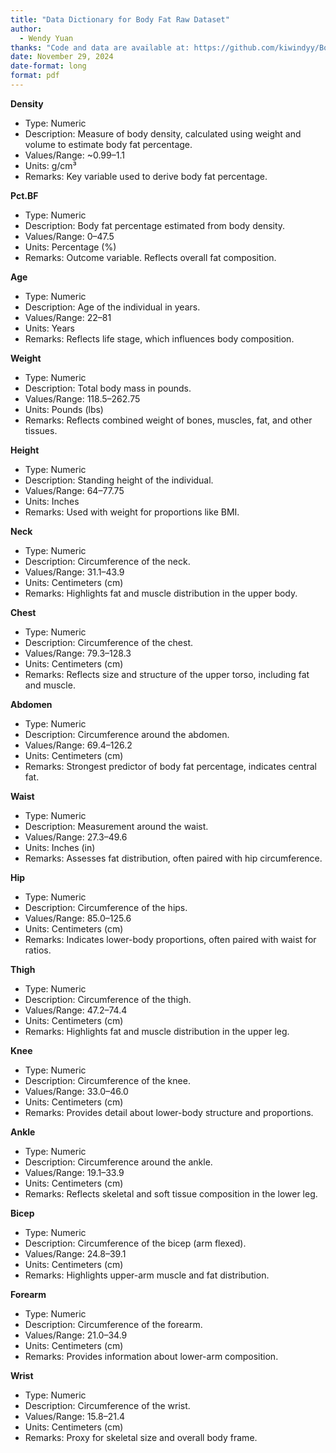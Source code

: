 ```yaml
---
title: "Data Dictionary for Body Fat Raw Dataset"
author: 
  - Wendy Yuan
thanks: "Code and data are available at: https://github.com/kiwindyy/Body-Fat"
date: November 29, 2024
date-format: long
format: pdf
---
```

**Density**

- Type: Numeric
- Description: Measure of body density, calculated using weight and volume to estimate body fat percentage.
- Values/Range: ~0.99–1.1
- Units: g/cm³
- Remarks: Key variable used to derive body fat percentage.

**Pct.BF**

- Type: Numeric
- Description: Body fat percentage estimated from body density.
- Values/Range: 0–47.5
- Units: Percentage (%)
- Remarks: Outcome variable. Reflects overall fat composition.

**Age**

- Type: Numeric
- Description: Age of the individual in years.
- Values/Range: 22–81
- Units: Years
- Remarks: Reflects life stage, which influences body composition.

**Weight**

- Type: Numeric
- Description: Total body mass in pounds.
- Values/Range: 118.5–262.75
- Units: Pounds (lbs)
- Remarks: Reflects combined weight of bones, muscles, fat, and other tissues.

**Height**

- Type: Numeric
- Description: Standing height of the individual.
- Values/Range: 64–77.75
- Units: Inches
- Remarks: Used with weight for proportions like BMI.

**Neck**

- Type: Numeric
- Description: Circumference of the neck.
- Values/Range: 31.1–43.9
- Units: Centimeters (cm)
- Remarks: Highlights fat and muscle distribution in the upper body.

**Chest**

- Type: Numeric
- Description: Circumference of the chest.
- Values/Range: 79.3–128.3
- Units: Centimeters (cm)
- Remarks: Reflects size and structure of the upper torso, including fat and muscle.

**Abdomen**

- Type: Numeric
- Description: Circumference around the abdomen.
- Values/Range: 69.4–126.2
- Units: Centimeters (cm)
- Remarks: Strongest predictor of body fat percentage, indicates central fat.

**Waist**

- Type: Numeric
- Description: Measurement around the waist.
- Values/Range: 27.3–49.6
- Units: Inches (in)
- Remarks: Assesses fat distribution, often paired with hip circumference.

**Hip**

- Type: Numeric
- Description: Circumference of the hips.
- Values/Range: 85.0–125.6
- Units: Centimeters (cm)
- Remarks: Indicates lower-body proportions, often paired with waist for ratios.

**Thigh**

- Type: Numeric
- Description: Circumference of the thigh.
- Values/Range: 47.2–74.4
- Units: Centimeters (cm)
- Remarks: Highlights fat and muscle distribution in the upper leg.

**Knee**

- Type: Numeric
- Description: Circumference of the knee.
- Values/Range: 33.0–46.0
- Units: Centimeters (cm)
- Remarks: Provides detail about lower-body structure and proportions.

**Ankle**

- Type: Numeric
- Description: Circumference around the ankle.
- Values/Range: 19.1–33.9
- Units: Centimeters (cm)
- Remarks: Reflects skeletal and soft tissue composition in the lower leg.

**Bicep**

- Type: Numeric
- Description: Circumference of the bicep (arm flexed).
- Values/Range: 24.8–39.1
- Units: Centimeters (cm)
- Remarks: Highlights upper-arm muscle and fat distribution.

**Forearm**

- Type: Numeric
- Description: Circumference of the forearm.
- Values/Range: 21.0–34.9
- Units: Centimeters (cm)
- Remarks: Provides information about lower-arm composition.

**Wrist**

- Type: Numeric
- Description: Circumference of the wrist.
- Values/Range: 15.8–21.4
- Units: Centimeters (cm)
- Remarks: Proxy for skeletal size and overall body frame.